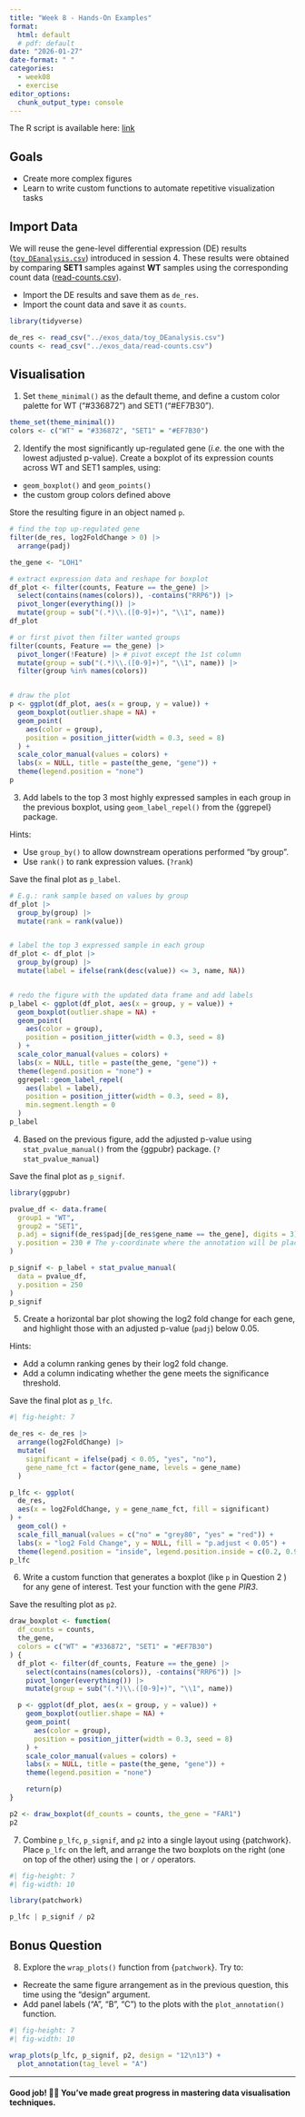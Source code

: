 ```yaml
---
title: "Week 8 - Hands-On Examples"
format: 
  html: default
  # pdf: default
date: "2026-01-27"
date-format: " "
categories: 
  - week08
  - exercise
editor_options: 
  chunk_output_type: console
---
```


The R script is available here:
[link](https://raw.githubusercontent.com/InforBio/ioc-r-2026/refs/heads/main/ioc_r/week08/r_w08_exos.R)

## Goals

- Create more complex figures
- Learn to write custom functions to automate repetitive visualization tasks


## Import Data

We will reuse the gene-level differential expression (DE) results
([`toy_DEanalysis.csv`](https://raw.githubusercontent.com/InforBio/ioc-r-2026/refs/heads/main/ioc_r/exos_data/toy_DEanalysis.csv)) introduced in session 4.
These results were obtained by comparing **SET1** samples against **WT** samples using the corresponding count data
([read-counts.csv](https://raw.githubusercontent.com/InforBio/ioc-r-2026/refs/heads/main/ioc_r/exos_data/read-counts.csv)).

- Import the DE results and save them as `de_res`.
- Import the count data and save it as `counts`.

```r
library(tidyverse)

de_res <- read_csv("../exos_data/toy_DEanalysis.csv")
counts <- read_csv("../exos_data/read-counts.csv")
```


## Visualisation

1. Set `theme_minimal()` as the default theme,
and define a custom color palette for WT ("#336872") and SET1 ("#EF7B30").

```r
theme_set(theme_minimal())
colors <- c("WT" = "#336872", "SET1" = "#EF7B30")
```

2. Identify the most significantly up-regulated gene (*i.e.* the one with the lowest adjusted p-value).
Create a boxplot of its expression counts across WT and SET1 samples, using:

- `geom_boxplot()` and `geom_points()` 
- the custom group colors defined above

Store the resulting figure in an object named `p`.

```r
# find the top up-regulated gene
filter(de_res, log2FoldChange > 0) |>
  arrange(padj)

the_gene <- "LOH1"

# extract expression data and reshape for boxplot
df_plot <- filter(counts, Feature == the_gene) |>
  select(contains(names(colors)), -contains("RRP6")) |>
  pivot_longer(everything()) |>
  mutate(group = sub("(.*)\\.([0-9]+)", "\\1", name))
df_plot

# or first pivot then filter wanted groups
filter(counts, Feature == the_gene) |>
  pivot_longer(!Feature) |> # pivot except the 1st column
  mutate(group = sub("(.*)\\.([0-9]+)", "\\1", name)) |> 
  filter(group %in% names(colors))


# draw the plot
p <- ggplot(df_plot, aes(x = group, y = value)) +
  geom_boxplot(outlier.shape = NA) +
  geom_point(
    aes(color = group),
    position = position_jitter(width = 0.3, seed = 8)
  ) +
  scale_color_manual(values = colors) +
  labs(x = NULL, title = paste(the_gene, "gene")) +
  theme(legend.position = "none")
p
```

3. Add labels to the top 3 most highly expressed samples in each group in the previous boxplot,
using `geom_label_repel()` from the {ggrepel} package. 

Hints:

- Use `group_by()` to allow downstream operations performed "by group".
- Use `rank()` to rank expression values. (`?rank`)

Save the final plot as `p_label`.

```r
# E.g.: rank sample based on values by group
df_plot |>
  group_by(group) |>
  mutate(rank = rank(value))


# label the top 3 expressed sample in each group
df_plot <- df_plot |>
  group_by(group) |>
  mutate(label = ifelse(rank(desc(value)) <= 3, name, NA))


# redo the figure with the updated data frame and add labels
p_label <- ggplot(df_plot, aes(x = group, y = value)) +
  geom_boxplot(outlier.shape = NA) +
  geom_point(
    aes(color = group),
    position = position_jitter(width = 0.3, seed = 8)
  ) +
  scale_color_manual(values = colors) +
  labs(x = NULL, title = paste(the_gene, "gene")) +
  theme(legend.position = "none") +
  ggrepel::geom_label_repel(
    aes(label = label),
    position = position_jitter(width = 0.3, seed = 8),
    min.segment.length = 0
  )
p_label
```


4. Based on the previous figure, add the adjusted p-value using `stat_pvalue_manual()`
from the {ggpubr} package. (`?stat_pvalue_manual`)

Save the final plot as `p_signif`.

```r
library(ggpubr)

pvalue_df <- data.frame(
  group1 = "WT",
  group2 = "SET1",
  p.adj = signif(de_res$padj[de_res$gene_name == the_gene], digits = 3), # The p-value you want to display
  y.position = 230 # The y-coordinate where the annotation will be placed
)

p_signif <- p_label + stat_pvalue_manual(
  data = pvalue_df,
  y.position = 250
)
p_signif

```


5. Create a horizontal bar plot showing the log2 fold change for each gene,
and highlight those with an adjusted p-value (`padj`) below 0.05.

Hints: 

- Add a column ranking genes by their log2 fold change.
- Add a column indicating whether the gene meets the significance threshold.

Save the final plot as `p_lfc`.

```r
#| fig-height: 7

de_res <- de_res |>
  arrange(log2FoldChange) |>
  mutate(
    significant = ifelse(padj < 0.05, "yes", "no"),
    gene_name_fct = factor(gene_name, levels = gene_name)
  )

p_lfc <- ggplot(
  de_res,
  aes(x = log2FoldChange, y = gene_name_fct, fill = significant)
) +
  geom_col() +
  scale_fill_manual(values = c("no" = "grey80", "yes" = "red")) +
  labs(x = "log2 Fold Change", y = NULL, fill = "p.adjust < 0.05") +
  theme(legend.position = "inside", legend.position.inside = c(0.2, 0.9))
p_lfc
```

6. Write a custom function that generates a boxplot (like `p` in Question 2 ) for any gene of interest.
Test your function with the gene *PIR3*.

Save the resulting plot as `p2`.

```r
draw_boxplot <- function(
  df_counts = counts,
  the_gene,
  colors = c("WT" = "#336872", "SET1" = "#EF7B30")
) {
  df_plot <- filter(df_counts, Feature == the_gene) |>
    select(contains(names(colors)), -contains("RRP6")) |>
    pivot_longer(everything()) |>
    mutate(group = sub("(.*)\\.([0-9]+)", "\\1", name))

  p <- ggplot(df_plot, aes(x = group, y = value)) +
    geom_boxplot(outlier.shape = NA) +
    geom_point(
      aes(color = group),
      position = position_jitter(width = 0.3, seed = 8)
    ) +
    scale_color_manual(values = colors) +
    labs(x = NULL, title = paste(the_gene, "gene")) +
    theme(legend.position = "none")

    return(p)
}

p2 <- draw_boxplot(df_counts = counts, the_gene = "FAR1")
p2
```

7. Combine `p_lfc`, `p_signif`, and `p2` into a single layout using {patchwork}. 
Place `p_lfc` on the left, and arrange the two boxplots on the right (one on top of the other)
using the `|` or `/` operators.

```r
#| fig-height: 7
#| fig-width: 10

library(patchwork)

p_lfc | p_signif / p2 

```

## Bonus Question

8. Explore the `wrap_plots()` function from {`patchwork`}. Try to:

- Recreate the same figure arrangement as in the previous question, this time using the "design" argument.
- Add panel labels ("A", "B", "C") to the plots with the `plot_annotation()` function.

```r
#| fig-height: 7
#| fig-width: 10

wrap_plots(p_lfc, p_signif, p2, design = "12\n13") +
  plot_annotation(tag_level = "A")
```

---

#### Good job! 👏👏 You've made great progress in mastering data visualisation techniques.


